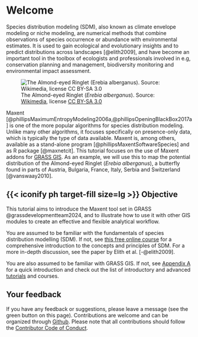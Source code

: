# Welcome {.unnumbered}

Species distribution modeling (SDM), also known as climate envelope modeling or niche modeling, are numerical methods that combine observations of species occurrence or abundance with environmental estimates. It is used to gain ecological and evolutionary insights and to predict distributions across landscapes [@elith2009], and have become an important tool in the toolbox of ecologists and professionals involved in e.g, conservation planning and management, biodiversity monitoring and environmental impact assessment.

::: column-margin
![The Almond-eyed Ringlet (*Erebia alberganus*). Source: [Wikimedia](https://commons.wikimedia.org/wiki/File:Erebia_alberganus.jpg), license [CC BY-SA 3.0](https://creativecommons.org/licenses/by-sa/3.0/)](images/Erebia_alberganus.jpg){#fig-erebiaalberganus}
:::

Maxent [@phillipsMaximumEntropyModeling2006a,@phillipsOpeningBlackBox2017a] is one of the more popular algorithms for species distribution modeling. Unlike many other algorithms, it focuses specifically on presence-only data, which is typically the type of data available. Maxent is, among others, available as a stand-alone program [@phillipsMaxentSoftwareSpecies] and as R package [@maxnetcit]. This tutorial focuses on the use of Maxent addons for [GRASS GIS](https://grass.osgeo.org/learn/overview/). As an example, we will use this to map the potential distribution of the Almond-eyed Ringlet (*Erebia alberganus*), a butterfly found in parts of Austria, Bulgaria, France, Italy, Serbia and Switzerland [@vanswaay2010].

::: {.callout-tip icon="false"}
## {{< iconify ph target-fill size=lg >}} Objective

This tutorial aims to introduce the Maxent tool set in GRASS @grassdevelopmentteam2024, and to illustrate how to use it with other GIS modules to create an effective and flexible analytical workflow.
:::

You are assumed to be familiar with the fundamentals of species distribution modelling (SDM). If not, see [this free online course](https://www.youtube.com/playlist?list=PL8nSYhbf9nDSotrn-JSZiJki1sTnnw3yS) for a comprehensive introduction to the concepts and principles of SDM. For a more in-depth discussion, see the paper by Elith et al. [-@elith2009].

You are also assumed to be familiar with GRASS GIS. If not, see [Appendix A](A1_grassbasics.qmd) for a quick introduction and check out the list of introductory and advanced [tutorials](https://grass.osgeo.org/learn/tutorials/) and courses.

## Your feedback {.unnumbered}

If you have any feedback or suggestions, please leave a message (see the green button on this page). Contributions are welcome and can be organized through [Github](https://github.com/ecodiv/grassgis_maxent_sdm). Please note that all contributions should follow the [Contributor Code of Conduct](https://contributor-covenant.org/version/2/0/CODE_OF_CONDUCT.html).

<!-- Read the Formbutton docs at formspree.io/formbutton/docs. See more examples at codepen.io/formspree -->

<script src="https://formspree.io/js/formbutton-v1.min.js" defer></script>
<script>
  /* paste this line in verbatim */
  window.formbutton=window.formbutton||function(){(formbutton.q=formbutton.q||[]).push(arguments)};
  /* customize formbutton below*/     
  formbutton("create", {
    action: "https://formspree.io/f/xjvppyvg",
    title: "Feedback", 
    fields: [
      { 
        type: "email", 
        label: "Email:", 
        name: "email",
        required: true,
        placeholder: "your@email.com"
      },
      {
        type: "hidden",
        label: "",
        value: "sdmingrass - 1 Introduction",
      },
      {
        type: "textarea",
        label: "Message:",
        name: "message",
        placeholder: "Question or feedback? Let us know here.",
      },
      { type: "submit" }      
    ],
    styles: {
      title: {
        backgroundColor: "#57B444"
      },
      button: {
        backgroundColor: "#57B444"
      }
    }
  });
</script>
